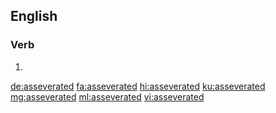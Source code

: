==English==

===Verb===
{{head|en|verb form}}

# {{en-past of|asseverate}}

[[de:asseverated]]
[[fa:asseverated]]
[[hi:asseverated]]
[[ku:asseverated]]
[[mg:asseverated]]
[[ml:asseverated]]
[[vi:asseverated]]